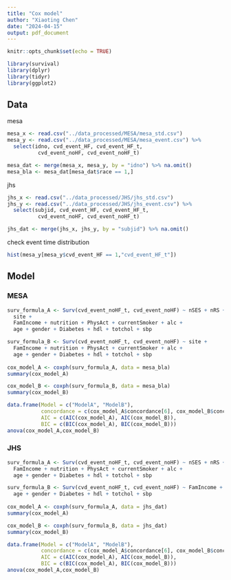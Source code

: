 ```yaml
---
title: "Cox model"
author: "Xiaoting Chen"
date: "2024-04-15"
output: pdf_document
---
```


```r
knitr::opts_chunk$set(echo = TRUE)
```

```r
library(survival)
library(dplyr)
library(tidyr)
library(ggplot2)
```

## Data

mesa
```r
mesa_x <- read.csv("../data_processed/MESA/mesa_std.csv")
mesa_y <- read.csv("../data_processed/MESA/mesa_event.csv") %>%
  select(idno, cvd_event_HF, cvd_event_HF_t,
          cvd_event_noHF, cvd_event_noHF_t)

mesa_dat <- merge(mesa_x, mesa_y, by = "idno") %>% na.omit()
mesa_bla <- mesa_dat[mesa_dat$race == 1,]
```

jhs
```r
jhs_x <- read.csv("../data_processed/JHS/jhs_std.csv")
jhs_y <- read.csv("../data_processed/JHS/jhs_event.csv") %>%
  select(subjid, cvd_event_HF, cvd_event_HF_t,
          cvd_event_noHF, cvd_event_noHF_t)

jhs_dat <- merge(jhs_x, jhs_y, by = "subjid") %>% na.omit()
```

check event time distribution
```r
hist(mesa_y[mesa_y$cvd_event_HF == 1,"cvd_event_HF_t"])
```

## Model

### MESA
```r
surv_formula_A <- Surv(cvd_event_noHF_t, cvd_event_noHF) ~ nSES + nRS + nFavFood + nPhysFac +
  site + 
  FamIncome + nutrition + PhysAct + currentSmoker + alc +
  age + gender + Diabetes + hdl + totchol + sbp

surv_formula_B <- Surv(cvd_event_noHF_t, cvd_event_noHF) ~ site + 
  FamIncome + nutrition + PhysAct + currentSmoker + alc +
  age + gender + Diabetes + hdl + totchol + sbp
  
cox_model_A <- coxph(surv_formula_A, data = mesa_bla)
summary(cox_model_A)

cox_model_B <- coxph(surv_formula_B, data = mesa_bla)
summary(cox_model_B)
```

```r
data.frame(Model = c("ModelA", "ModelB"),
           concordance = c(cox_model_A$concordance[6], cox_model_B$concordance[6]),
           AIC = c(AIC(cox_model_A), AIC(cox_model_B)),
           BIC = c(BIC(cox_model_A), BIC(cox_model_B)))
anova(cox_model_A,cox_model_B)
```

### JHS
```r
surv_formula_A <- Surv(cvd_event_noHF_t, cvd_event_noHF) ~ nSES + nRS + nFavFood + nPhysFac +
  FamIncome + nutrition + PhysAct + currentSmoker + alc +
  age + gender + Diabetes + hdl + totchol + sbp

surv_formula_B <- Surv(cvd_event_noHF_t, cvd_event_noHF) ~ FamIncome + nutrition + PhysAct + currentSmoker + alc +
  age + gender + Diabetes + hdl + totchol + sbp
  
cox_model_A <- coxph(surv_formula_A, data = jhs_dat)
summary(cox_model_A)

cox_model_B <- coxph(surv_formula_B, data = jhs_dat)
summary(cox_model_B)
```

```r
data.frame(Model = c("ModelA", "ModelB"),
           concordance = c(cox_model_A$concordance[6], cox_model_B$concordance[6]),
           AIC = c(AIC(cox_model_A), AIC(cox_model_B)),
           BIC = c(BIC(cox_model_A), BIC(cox_model_B)))
anova(cox_model_A,cox_model_B)
```
